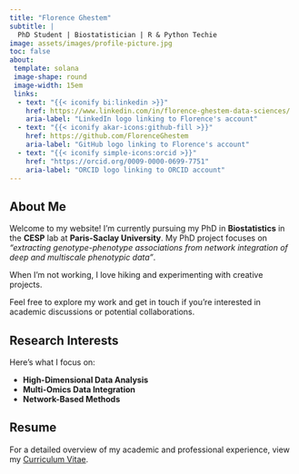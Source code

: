 ```yaml
---
title: "Florence Ghestem"
subtitle: |
  PhD Student | Biostatistician | R & Python Techie
image: assets/images/profile-picture.jpg
toc: false
about: 
 template: solana
 image-shape: round
 image-width: 15em
 links:
  - text: "{{< iconify bi:linkedin >}}"
    href: https://www.linkedin.com/in/florence-ghestem-data-sciences/
    aria-label: "LinkedIn logo linking to Florence's account"
  - text: "{{< iconify akar-icons:github-fill >}}"
    href: https://github.com/FlorenceGhestem
    aria-label: "GitHub logo linking to Florence's account"
  - text: "{{< iconify simple-icons:orcid >}}"
    href: "https://orcid.org/0009-0000-0699-7751"
    aria-label: "ORCID logo linking to ORCID account"
---
```


## About Me

Welcome to my website! I’m currently pursuing my PhD in **Biostatistics** in the **CESP** lab at **Paris-Saclay University**. My PhD project focuses on *"extracting genotype-phenotype associations from network integration of deep and multiscale phenotypic data"*.

When I'm not working, I love hiking and experimenting with creative projects.

Feel free to explore my work and get in touch if you’re interested in academic discussions or potential collaborations.

## Research Interests

Here’s what I focus on:

- **High-Dimensional Data Analysis**
- **Multi-Omics Data Integration**
- **Network-Based Methods**

## Resume

For a detailed overview of my academic and professional experience, view my [Curriculum Vitae](assets/ressources/resume-florence-ghestem.pdf).
